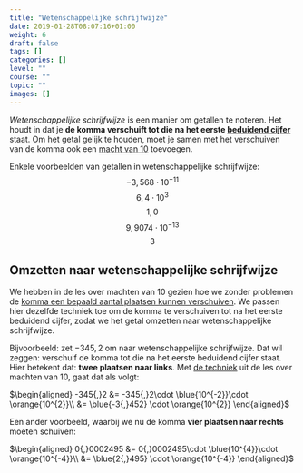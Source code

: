 ```yaml
---
title: "Wetenschappelijke schrijfwijze"
date: 2019-01-28T08:07:16+01:00
weight: 6
draft: false
tags: []
categories: []
level: ""
course: ""
topic: ""
images: []
---
```


_Wetenschappelijke schrijfwijze_ is een manier om getallen te noteren. Het houdt in dat je **de komma verschuift tot die na het eerste [beduidend cijfer](beduidende_cijfers)** staat. Om het getal gelijk te houden, moet je samen met het verschuiven van de komma ook een [macht van 10](machten_van_10) toevoegen.

Enkele voorbeelden van getallen in wetenschappelijke schrijfwijze:
$$-3{,}568\cdot 10^{-11}$$
$$6{,}4\cdot 10^{3}$$
$$1{,}0$$
$$9{,}9074\cdot 10^{-13}$$
$$3$$

## Omzetten naar wetenschappelijke schrijfwijze

We hebben in de les over machten van 10 gezien hoe we zonder problemen de [komma een bepaald aantal plaatsen kunnen verschuiven](machten_van_10#getallen-omzetten-naar-een-macht-van-10).
We passen hier dezelfde techniek toe om de komma te verschuiven tot na het eerste beduidend cijfer, zodat we het getal omzetten naar wetenschappelijke schrijfwijze.

Bijvoorbeeld: zet $-345{,}2$ om naar wetenschappelijke schrijfwijze. Dat wil zeggen: verschuif de komma tot die na het eerste beduidend cijfer staat. Hier betekent dat: **twee plaatsen naar links**. Met [de techniek](machten_van_10#getallen-omzetten-naar-een-macht-van-10) uit de les over machten van 10, gaat dat als volgt:

$\begin{aligned}
-345{,}2 &= -345{,}2\cdot \blue{10^{-2}}\cdot \orange{10^{2}}\\
 &= \blue{-3{,}452} \cdot \orange{10^{2}}
\end{aligned}$

Een ander voorbeeld, waarbij we nu de komma **vier plaatsen naar rechts** moeten schuiven:

$\begin{aligned}
0{,}0002495 &= 0{,}0002495\cdot \blue{10^{4}}\cdot \orange{10^{-4}}\\
 &= \blue{2{,}495} \cdot \orange{10^{-4}}
\end{aligned}$
